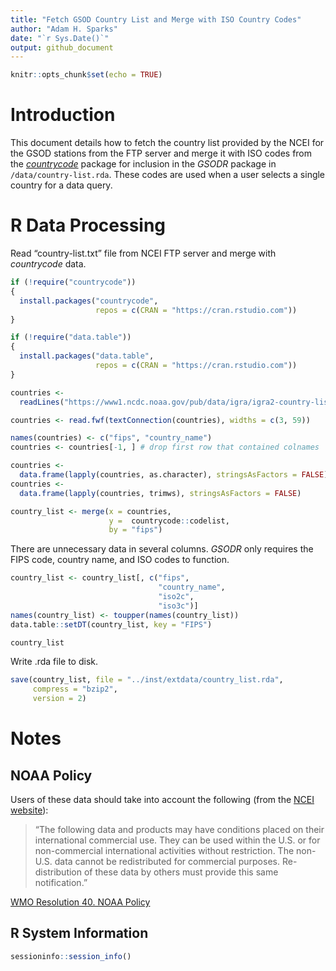 ```yaml
---
title: "Fetch GSOD Country List and Merge with ISO Country Codes"
author: "Adam H. Sparks"
date: "`r Sys.Date()`"
output: github_document
---
```


```r
knitr::opts_chunk$set(echo = TRUE)
```
# Introduction

This document details how to fetch the country list provided by the NCEI for
the GSOD stations from the FTP server and merge it with ISO codes from the
[_countrycode_](https://cran.r-project.org/package=countrycode)
package for inclusion in the _GSODR_ package in `/data/country-list.rda`. These
codes are used when a user selects a single country for a data query.

# R Data Processing

Read "country-list.txt" file from NCEI FTP server and merge with _countrycode_
data.

```r
if (!require("countrycode"))
{
  install.packages("countrycode",
                   repos = c(CRAN = "https://cran.rstudio.com"))
}

if (!require("data.table"))
{
  install.packages("data.table",
                   repos = c(CRAN = "https://cran.rstudio.com"))
}
```

```r
countries <-
  readLines("https://www1.ncdc.noaa.gov/pub/data/igra/igra2-country-list.txt")[-2]

countries <- read.fwf(textConnection(countries), widths = c(3, 59))

names(countries) <- c("fips", "country_name")
countries <- countries[-1, ] # drop first row that contained colnames

countries <-
  data.frame(lapply(countries, as.character), stringsAsFactors = FALSE)
countries <-
  data.frame(lapply(countries, trimws), stringsAsFactors = FALSE)

country_list <- merge(x = countries,
                      y =  countrycode::codelist,
                      by = "fips")
```

There are unnecessary data in several columns. _GSODR_ only requires the FIPS
code, country name, and ISO codes to function.


```r
country_list <- country_list[, c("fips",
                                 "country_name",
                                 "iso2c",
                                 "iso3c")]
names(country_list) <- toupper(names(country_list))
data.table::setDT(country_list, key = "FIPS")

country_list
```

Write .rda file to disk.

```r
save(country_list, file = "../inst/extdata/country_list.rda",
     compress = "bzip2",
     version = 2)
```
# Notes

## NOAA Policy

Users of these data should take into account the following (from the 
[NCEI website](http://www7.ncdc.noaa.gov/CDO/cdoselect.cmd?datasetabbv=GSOD&countryabbv=&georegionabbv=)):

> "The following data and products may have conditions placed on their international commercial use. They can be used within the U.S. or for non-commercial international activities without restriction. The non-U.S. data cannot be redistributed for commercial purposes. Re-distribution of these data by others must provide this same notification."

[WMO Resolution 40. NOAA Policy](http://www.wmo.int/pages/about/Resolution40.html)

## R System Information

```r
sessioninfo::session_info()
```
